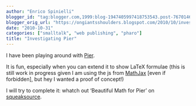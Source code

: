 ```yaml
---
author: "Enrico Spinielli"
blogger_id: "tag:blogger.com,1999:blog-1947405997418753543.post-7670146392801443094"
blogger_orig_url: "https://ongiantsshoulders.blogspot.com/2010/10/investigating-pier.html"
date: "2010-10-31"
categories: ["smalltalk", "web publishing", "pharo"]
title: "Investigating Pier"
---
```


I have been playing around with [Pier](https://www.piercms.com/).

It is fun, especially when you can extend it to show LaTeX formulae (this is still work in progress given I am using the js from [MathJax](https://www.mathjax.org/) [even if forbidden], but hey I wanted a proof of concept!)

I will try to complete it: whatch out 'Beautiful Math for Pier' on [squeaksource](https://www.squeaksource.com/).